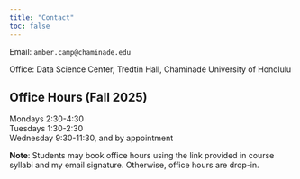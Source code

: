 ```yaml
---
title: "Contact"
toc: false
---
```


Email: `amber.camp@chaminade.edu`

Office: Data Science Center, Tredtin Hall, Chaminade University of Honolulu

## Office Hours (Fall 2025)

Mondays 2:30-4:30\
Tuesdays 1:30-2:30\
Wednesday 9:30-11:30, and by appointment

**Note**: Students may book office hours using the link provided in course syllabi and my email signature. Otherwise, office hours are drop-in.
